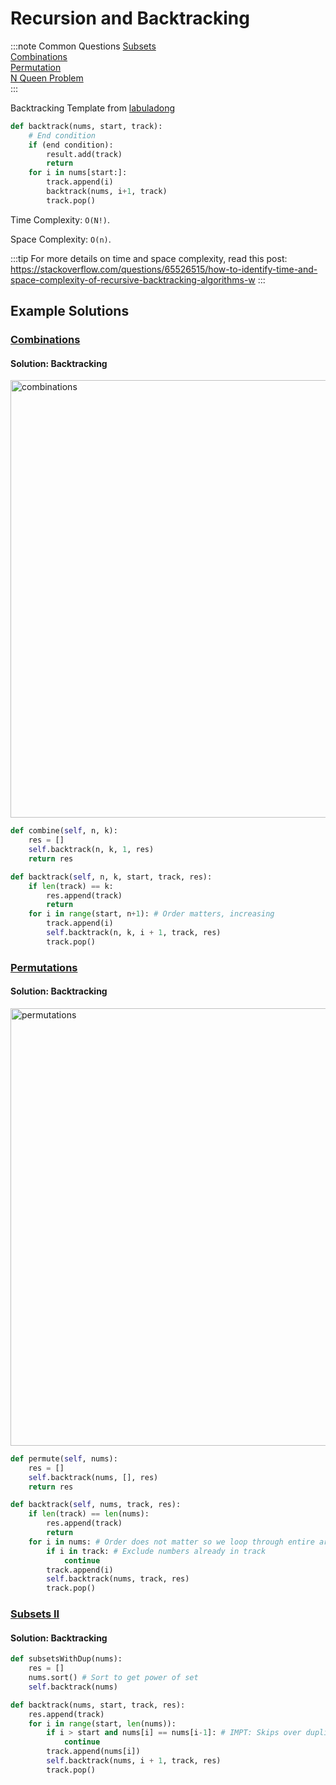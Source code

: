 # Recursion and Backtracking

:::note Common Questions
[Subsets](https://leetcode.com/problems/subsets/) <br/>
[Combinations](https://leetcode.com/problems/combinations/) <br/>
[Permutation](https://leetcode.com/problems/permutations/) <br/>
[N Queen Problem](https://leetcode.com/problems/n-queens/) <br/>
:::

Backtracking Template from [labuladong](https://labuladong.gitbook.io/algo-en/iii.-algorithmic-thinking/subset_permutation_combination)

```py
def backtrack(nums, start, track):
    # End condition
    if (end condition):
        result.add(track)
        return
    for i in nums[start:]:
        track.append(i)
        backtrack(nums, i+1, track)
        track.pop()
```

Time Complexity: `O(N!)`.

Space Complexity: `O(n)`.

:::tip
For more details on time and space complexity, read this post: https://stackoverflow.com/questions/65526515/how-to-identify-time-and-space-complexity-of-recursive-backtracking-algorithms-w
:::

## Example Solutions

### [Combinations](https://leetcode.com/problems/combinations/)

#### Solution: Backtracking

<div style={{ textAlign: "center" }}>
  <img
    src="/shaokiat-blog/img/algo/combinations.png"
    alt="combinations"
    width="700"
  />
</div>

```py
def combine(self, n, k):
    res = []
    self.backtrack(n, k, 1, res)
    return res

def backtrack(self, n, k, start, track, res):
    if len(track) == k:
        res.append(track)
        return
    for i in range(start, n+1): # Order matters, increasing
        track.append(i)
        self.backtrack(n, k, i + 1, track, res)
        track.pop()
```

### [Permutations](https://leetcode.com/problems/permutations/)

#### Solution: Backtracking

<div style={{ textAlign: "center" }}>
  <img
    src="/shaokiat-blog/img/algo/permutations.png"
    alt="permutations"
    width="700"
  />
</div>

```py
def permute(self, nums):
    res = []
    self.backtrack(nums, [], res)
    return res

def backtrack(self, nums, track, res):
    if len(track) == len(nums):
        res.append(track)
        return
    for i in nums: # Order does not matter so we loop through entire array
        if i in track: # Exclude numbers already in track
            continue
        track.append(i)
        self.backtrack(nums, track, res)
        track.pop()
```

### [Subsets II](https://leetcode.com/problems/subsets-ii/)

#### Solution: Backtracking

```py
def subsetsWithDup(nums):
    res = []
    nums.sort() # Sort to get power of set
    self.backtrack(nums)

def backtrack(nums, start, track, res):
    res.append(track)
    for i in range(start, len(nums)):
        if i > start and nums[i] == nums[i-1]: # IMPT: Skips over duplicate subsets
            continue
        track.append(nums[i])
        self.backtrack(nums, i + 1, track, res)
        track.pop()
```
